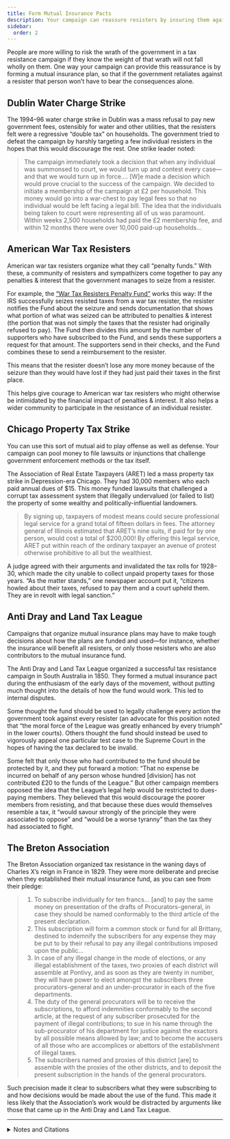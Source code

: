 ```yaml
---
title: Form Mutual Insurance Pacts
description: Your campaign can reassure resisters by insuring them against government reprisals.
sidebar:
  order: 2
---
```


People are more willing to risk the wrath of the government in a tax resistance campaign if they know the weight of that wrath will not fall wholly on them.
One way your campaign can provide this reassurance is by forming a mutual insurance plan, so that if the government retaliates against a resister that person won’t have to bear the consequences alone.

## <Badge text="Example" size="medium" /> Dublin Water Charge Strike

The 1994–96 water charge strike in Dublin was a mass refusal to pay new government fees, ostensibly for water and other utilities, that the resisters felt were a regressive “double tax” on households.
The government tried to defeat the campaign by harshly targeting a few individual resisters in the hopes that this would discourage the rest.
One strike leader noted:

> The campaign immediately took a decision that when any individual was summonsed to court, we would turn up and contest every case—and that we would turn up in force.…
> [W]e made a decision which would prove crucial to the success of the campaign.
> We decided to initiate a membership of the campaign at £2 per household.
> This money would go into a war-chest to pay legal fees so that no individual would be left facing a legal bill.
> The idea that the individuals being taken to court were representing all of us was paramount.
> Within weeks 2,500 households had paid the £2 membership fee, and within 12 months there were over 10,000 paid-up households…

## <Badge text="Example" size="medium" /> American War Tax Resisters

American war tax resisters organize what they call “penalty funds.”
With these, a community of resisters and sympathizers come together to pay any penalties & interest that the government manages to seize from a resister.

For example, the [“War Tax Resisters Penalty Fund”](https://nwtrcc.org/wtrpf/) works this way:
If the IRS successfully seizes resisted taxes from a war tax resister, the resister notifies the Fund about the seizure and sends documentation that shows what portion of what was seized can be attributed to penalties & interest (the portion that was not simply the taxes that the resister had originally refused to pay).
The Fund then divides this amount by the number of supporters who have subscribed to the Fund, and sends these supporters a request for that amount.
The supporters send in their checks, and the Fund combines these to send a reimbursement to the resister.

This means that the resister doesn’t lose any more money because of the seizure than they would have lost if they had just paid their taxes in the first place.

This helps give courage to American war tax resisters who might otherwise be intimidated by the financial impact of penalties & interest.
It also helps a wider community to participate in the resistance of an individual resister.

## <Badge text="Example" size="medium" /> Chicago Property Tax Strike

You can use this sort of mutual aid to play offense as well as defense.
Your campaign can pool money to file lawsuits or injunctions that challenge government enforcement methods or the tax itself.

The Association of Real Estate Taxpayers (ARET) led a mass property tax strike in Depression-era Chicago.
They had 30,000 members who each paid annual dues of $15.
This money funded lawsuits that challenged a corrupt tax assessment system that illegally undervalued (or failed to list) the property of some wealthy and politically-influential landowners.

> By signing up, taxpayers of modest means could secure professional legal service for a grand total of fifteen dollars in fees.
> The attorney general of Illinois estimated that ARET’s nine suits, if paid for by one person, would cost a total of $200,000!
> By offering this legal service, ARET put within reach of the ordinary taxpayer an avenue of protest otherwise prohibitive to all but the wealthiest.

A judge agreed with their arguments and invalidated the tax rolls for 1928–30, which made the city unable to collect unpaid property taxes for those years.
“As the matter stands,” one newspaper account put it, “citizens howled about their taxes, refused to pay them and a court upheld them.
They are in revolt with legal sanction.”

## <Badge text="Example" size="medium" /> Anti Dray and Land Tax League

Campaigns that organize mutual insurance plans may have to make tough decisions about how the plans are funded and used—for instance, whether the insurance will benefit all resisters, or only those resisters who are also contributors to the mutual insurance fund.

The Anti Dray and Land Tax League organized a successful tax resistance campaign in South Australia in 1850.
They formed a mutual insurance pact during the enthusiasm of the early days of the movement, without putting much thought into the details of how the fund would work.
This led to internal disputes.

Some thought the fund should be used to legally challenge every action the government took against every resister (an advocate for this position noted that “the moral force of the League was greatly enhanced by every triumph” in the lower courts).
Others thought the fund should instead be used to vigorously appeal one particular test case to the Supreme Court in the hopes of having the tax declared to be invalid.

Some felt that only those who had contributed to the fund should be protected by it, and they put forward a motion:
“That no expense be incurred on behalf of any person whose hundred [division] has not contributed £20 to the funds of the League.”
But other campaign members opposed the idea that the League’s legal help would be restricted to dues-paying members.
They believed that this would discourage the poorer members from resisting, and that because these dues would themselves resemble a tax, it “would savour strongly of the principle they were associated to oppose” and “would be a worse tyranny” than the tax they had associated to fight.

## <Badge text="Example" size="medium" /> The Breton Association

The Breton Association organized tax resistance in the waning days of Charles X’s reign in France in 1829.
They were more deliberate and precise when they established their mutual insurance fund, as you can see from their pledge:

> 1. To subscribe individually for ten francs… [and] to pay the same money on presentation of the drafts of Procurators-general, in case they should be named conformably to the third article of the present declaration.
> 1. This subscription will form a common stock or fund for all Brittany, destined to indemnify the subscribers for any expense they may be put to by their refusal to pay any illegal contributions imposed upon the public…
> 1. In case of any illegal change in the mode of elections, or any illegal establishment of the taxes, two proxies of each district will assemble at Pontivy, and as soon as they are twenty in number, they will have power to elect amongst the subscribers three procurators-general and an under-procurator in each of the five departments.
> 1. The duty of the general procurators will be to receive the subscriptions, to afford indemnities conformably to the second article, at the request of any subscriber prosecuted for the payment of illegal contributions; to sue in his name through the sub-procurator of his department for justice against the exactors by all possible means allowed by law; and to become the accusers of all those who are accomplices or abettors of the establishment of illegal taxes.
> 1. The subscribers named and proxies of this district [are] to assemble with the proxies of the other districts, and to deposit the present subscription in the hands of the general procurators.

Such precision made it clear to subscribers what they were subscribing to and how decisions would be made about the use of the fund.
This made it less likely that the Association’s work would be distracted by arguments like those that came up in the Anti Dray and Land Tax League.

<hr />

<details>
<summary>Notes and Citations</summary>

* Kerr, Gregor [“Lessons from beating the water charges”](http://www.wsm.ie/c/lessons-beating-water-charges—1990s)
* I am a subscriber to the war tax resisters penalty fund, and I made an application for reimbursement of $813 in penalties and interest in 2009. The subscribers to the fund pitched in $649—79% of my request—which meant that the total penalties and interest that I myself was forced to pay came to only about 3% of the tax I was resisting… over several years of resistance. (At that rate, I would probably have come out ahead if I had put the originally-resisted taxes in an interest-bearing account.) I understand that now the fund commits to covering 100% of any legitimate request.
* Beito, David <i>Taxpayers in Revolt: Tax Resistance during the Great Depression</i> (1989) p. 63
* “Taxpayers’ Strike Made Chicago &#8216;Broke’” <cite>San Jose Evening News</cite> 15 January 1932, p. 3
* See [<i>The Picket Line</i>](http://sniggle.net/TPL/index5.php?entry=24Sep12) for more about the Anti-Dray and Land-Tax League’s campaign. The quotes (paraphrases of arguments at a League meeting) come from the article “Anti-Dray and Land-Tax League” in the 19 October 1850 edition of the <i>Adelaide South Australian Register</i> (p. 3).
* “The Breton Subscription” in Gross, David (ed.) <i>We Won’t Pay: A Tax Resistance Reader</i> (2008) pp. 158–59

</details>
